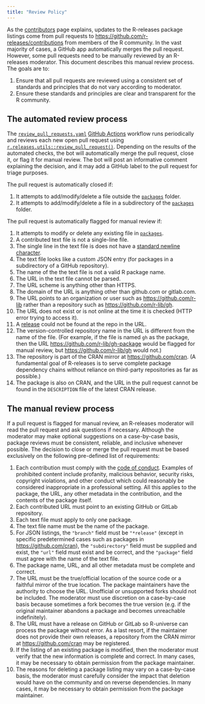 ```yaml
---
title: "Review Policy"
---
```


As the [contributors](contributors.html) page explains, updates to the R-releases package listings come from pull requests to <https://github.com/r-releases/contributions> from members of the R community. In the vast majority of cases, a GitHub app automatically merges the pull request. However, some pull requests need to be manually reviewed by an R-releases moderator. This document describes this manual review process. The goals are to:

1. Ensure that all pull requests are reviewed using a consistent set of standards and principles that do not vary according to moderator.
2. Ensure these standards and principles are clear and transparent for the R community.

## The automated review process

The [`review_pull_requests.yaml`](https://github.com/r-releases/r-releases.r-universe.dev/blob/main/.github/workflows/review_pull_requests.yaml) [GitHub Actions](https://docs.github.com/en/actions/learn-github-actions/understanding-github-actions) workflow runs periodically and reviews each new open pull request using [`r.releases.utils::review_pull_request()`](https://github.com/r-releases/r.releases.utils/blob/main/R/review_pull_request.R). Depending on the results of the automated checks, the bot will automatically merge the pull request, close it, or flag it for manual review. The bot will post an informative comment explaining the decision, and it may add a GitHub label to the pull request for triage purposes.

The pull request is automatically closed if:

1. It attempts to add/modify/delete a file outside the [`packages`](https://github.com/r-releases/contributions/tree/main/packages) folder.
1. It attempts to add/modify/delete a file in a subdirectory of the [`packages`](https://github.com/r-releases/contributions/tree/main/packages) folder.

The pull request is automatically flagged for manual review if:

1. It attempts to modify or delete any existing file in [`packages`](https://github.com/r-releases/contributions/tree/main/packages).
1. A contributed text file is not a single-line file.
1. The single line in the text file is does not have a [standard newline character](https://stackoverflow.com/questions/729692/why-should-text-files-end-with-a-newline).
1. The text file looks like a custom JSON entry (for packages in a subdirectory of a GitHub repository).
1. The name of the the text file is not a valid R package name.
1. The URL in the text file cannot be parsed.
1. The URL scheme is anything other than HTTPS.
1. The domain of the URL is anything other than github.com or gitlab.com.
1. The URL points to an organization or user such as <https://github.com/r-lib> rather than a repository such as <https://github.com/r-lib/gh>.
1. The URL does not exist or is not online at the time it is checked (HTTP error trying to access it).
1. A [release](https://docs.github.com/en/repositories/releasing-projects-on-github/about-releases) could not be found at the repo in the URL.
1. The version-controlled repository name in the URL is different from the name of the file. (For example, if the file is named `gh` as the package, then the URL <https://github.com/r-lib/gh-package> would be flagged for manual review, but <https://github.com/r-lib/gh> would not.)
1. The repository is part of the CRAN mirror at <https://github.com/cran>. (A fundamental goal of R-releases is to serve complete package dependency chains without reliance on third-party repositories as far as possible.)
1. The package is also on CRAN, and the URL in the pull request cannot be found in the `DESCRIPTION` file of the latest CRAN release.

## The manual review process

If a pull request is flagged for manual review, an R-releases moderator will read the pull request and ask questions if necessary. Although the moderator may make optional suggestions on a case-by-case basis, package reviews must be consistent, reliable, and inclusive whenever possible. The decision to close or merge the pull request must be based exclusively on the following pre-defined list of requirements:

1. Each contribution must comply with the [code of conduct](conduct.html). Examples of prohibited content include profanity, malicious behavior, security risks, copyright violations, and other conduct which could reasonably be considered inappropriate in a professional setting. All this applies to the package, the URL, any other metadata in the contribution, and the contents of the package itself. 
1. Each contributed URL must point to an existing GitHub or GitLab repository.
1. Each text file must apply to only one package.
1. The text file name must be the name of the package.
1. For JSON listings, the `"branch"` field must be `"*release"` (except in specific predetermined cases such as packages in <https://github.com/cran>), the `"subdirectory"` field must be supplied and exist, the `"url"` field must exist and be correct, and the `"package"` field must agree with the name of the text file.
1. The package name, URL, and all other metadata must be complete and correct.
1. The URL must be the true/official location of the source code or a faithful mirror of the true location. The package maintainers have the authority to choose the URL. Unofficial or unsupported forks should not be included. The moderator must use discretion on a case-by-case basis because sometimes a fork becomes the true version (e.g. if the original maintainer abandons a package and becomes unreachable indefinitely).
1. The URL must have a release on GitHub or GitLab so R-universe can process the package without error. As a last resort, if the maintainer does not provide their own releases, a repository from the CRAN mirror at <https://github.com/cran> may be registered.
1. If the listing of an existing package is modified, then the moderator must verify that the new information is complete and correct. In many cases, it may be necessary to obtain permission from the package maintainer.
1. The reasons for deleting a package listing may vary on a case-by-case basis, the moderator must carefully consider the impact that deletion would have on the community and on reverse dependencies. In many cases, it may be necessary to obtain permission from the package maintainer.
